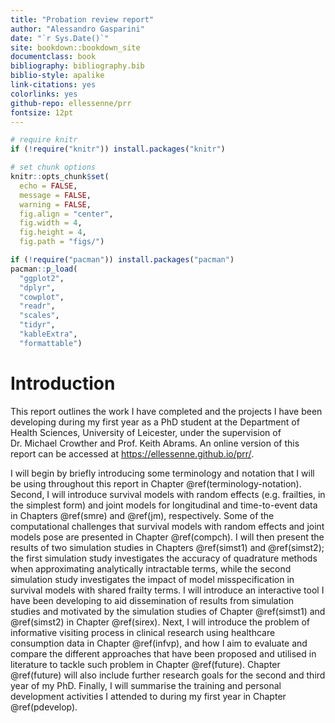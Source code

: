 ```yaml
---
title: "Probation review report"
author: "Alessandro Gasparini"
date: "`r Sys.Date()`"
site: bookdown::bookdown_site
documentclass: book
bibliography: bibliography.bib
biblio-style: apalike
link-citations: yes
colorlinks: yes
github-repo: ellessenne/prr
fontsize: 12pt
---
```


```r
# require knitr
if (!require("knitr")) install.packages("knitr")

# set chunk options
knitr::opts_chunk$set(
  echo = FALSE,
  message = FALSE,
  warning = FALSE,
  fig.align = "center",
  fig.width = 4,
  fig.height = 4,
  fig.path = "figs/")
```

```r
if (!require("pacman")) install.packages("pacman")
pacman::p_load(
  "ggplot2",
  "dplyr",
  "cowplot",
  "readr",
  "scales",
  "tidyr",
  "kableExtra",
  "formattable")
```

# Introduction {-}

This report outlines the work I have completed and the projects I have been developing during my first year as a PhD student at the Department of Health Sciences, University of Leicester, under the supervision of Dr. Michael Crowther and Prof. Keith Abrams. An online version of this report can be accessed at [https://ellessenne.github.io/prr/](https://ellessenne.github.io/prr/).

I will begin by briefly introducing some terminology and notation that I will be using throughout this report in Chapter \@ref(terminology-notation). Second, I will introduce survival models with random effects (e.g. frailties, in the simplest form) and joint models for longitudinal and time-to-event data in Chapters \@ref(smre) and \@ref(jm), respectively. Some of the computational challenges that survival models with random effects and joint models pose are presented in Chapter \@ref(compch). I will then present the results of two simulation studies in Chapters \@ref(simst1) and \@ref(simst2); the first simulation study investigates the accuracy of quadrature methods when approximating analytically intractable terms, while the second simulation study investigates the impact of model misspecification in survival models with shared frailty terms. I will introduce an interactive tool I have been developing to aid dissemination of results from simulation studies and motivated by the simulation studies of Chapter \@ref(simst1) and \@ref(simst2) in Chapter \@ref(sirex). Next, I will introduce the problem of informative visiting process in clinical research using healthcare consumption data in Chapter \@ref(infvp), and how I aim to evaluate and compare the different approaches that have been proposed and utilised in literature to tackle such problem in Chapter \@ref(future). Chapter \@ref(future) will also include further research goals for the second and third year of my PhD. Finally, I will summarise the training and personal development activities I attended to during my first year in Chapter \@ref(pdevelop).
